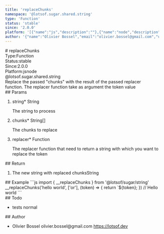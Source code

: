 ```yaml
---
title: 'replaceChunks'
namespace: '@lotsof.sugar.shared.string'
type: 'Function'
status: 'stable'
since: '2.0.0'
platform: '[{"name":"js","description":""},{"name":"node","description":""}]'
author: '{"name":"Olivier Bossel","email":"olivier.bossel@gmail.com","url":"https://lotsof.dev"}'
---
```

<div class="docmap-mdx">
# replaceChunks
<div class="_metas">
<div class="_type"><span class="_type-label">Type:</span><span class="_type-value">Function</span></div>
<div class="_status"><span class="_status-label">Status:</span><span class="_status-value -stable">stable</span></div>
<div class="_since"><span class="_since-label">Since:</span><span class="_since-value">2.0.0</span></div>
<div class="_platform"><span class="_platform-label">Platform:</span><span class="_platform-value -js">js</span><span class="_platform-value -node">node</span></div>
</div>
<div class="_namespace">@lotsof.sugar.shared.string</div>
<div class="_description">
Replace the passed &quot;chunks&quot; with the result of the passed replacer function.
The replacer function take as argument the token value
</div>
<div class="_params">
## Params
<ol class="_list">
<li class="_item">
<span class="_name">string<span class="_required">*</span></span><span class="_default"></span> <span class="_type">String</span>
<p class="_description">The string to process</p>
</li>
<li class="_item">
<span class="_name">chunks<span class="_required">*</span></span><span class="_default"></span> <span class="_type">String&lsqb;&rsqb;</span>
<p class="_description">The chunks to replace</p>
</li>
<li class="_item">
<span class="_name">replacer<span class="_required">*</span></span><span class="_default"></span> <span class="_type">Function</span>
<p class="_description">The replacer function that need to return a string with which you want to replace the token</p>
</li>
</ol>
</div>
<div class="_return">
## Return
<ol class="_list">
<li class="_item">
<span class="_description">The new string with replaced chunks</span><span class="_default"></span><span class="_type">String</span>
</li>
</ol>
</div>
<div class="_examples">
## Example
```js
import { __replaceChunks } from '@lotsof/sugar/string'
__replaceChunks('hello world', ['or'], (token) => {
     return `<span>${token}</span>;
}) // Hello w<span>or</span>ld
```
</div>
<div class="_todo">
## Todo
<ul class="_list">
<li class="_item">
<span class="_description">tests</span>
<span class="_priority -normal">normal</span>
</li>
</ul>
</div>
<div class="_author">
## Author
<ul class="_list">
<li class="_item">
<span class="_name">Olivier Bossel</span>
<span class="_email">olivier.bossel@gmail.com</span>
<a href="https://lotsof.dev" target="_blank" class="_url">https://lotsof.dev</a>
</li>
</ul>
</div>
</div>